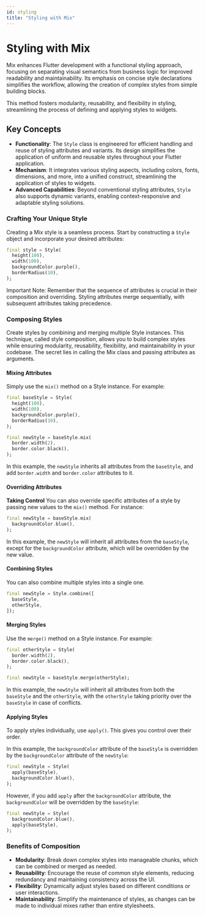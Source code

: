 ```yaml
---
id: styling
title: "Styling with Mix"
---
```



# Styling with Mix

Mix enhances Flutter development with a functional styling approach, focusing on separating visual semantics from business logic for improved readability and maintainability. Its emphasis on concise style declarations simplifies the workflow, allowing the creation of complex styles from simple building blocks.

This method fosters modularity, reusability, and flexibility in styling, streamlining the process of defining and applying styles to widgets.

## Key Concepts

- **Functionality**: The `Style` class is engineered for efficient handling and reuse of styling attributes and variants. Its design simplifies the application of uniform and reusable styles throughout your Flutter application.
- **Mechanism**: It integrates various styling aspects, including colors, fonts, dimensions, and more, into a unified construct, streamlining the application of styles to widgets.
- **Advanced Capabilities**: Beyond conventional styling attributes, `Style` also supports dynamic variants, enabling context-responsive and adaptable styling solutions.

### **Crafting Your Unique Style**

Creating a Mix style is a seamless process. Start by constructing a `Style` object and incorporate your desired attributes:

```dart
final style = Style(
  height(100),
  width(100),
  backgroundColor.purple(),
  borderRadius(10),
);
```

<Callout emoji="⚠️">
  Important Note: Remember that the sequence of attributes is crucial in their
  composition and overriding. Styling attributes merge sequentially, with
  subsequent attributes taking precedence.
</Callout>

### **Composing Styles**

Create styles by combining and merging multiple Style instances. This technique, called style composition, allows you to build complex styles while ensuring modularity, reusability, flexibility, and maintainability in your codebase. The secret lies in calling the Mix class and passing attributes as arguments.

#### **Mixing Attributes**

Simply use the `mix()` method on a Style instance. For example:

```dart
final baseStyle = Style(
  height(100),
  width(100),
  backgroundColor.purple(),
  borderRadius(10),
);

final newStyle = baseStyle.mix(
  border.width(2),
  border.color.black(),
);
```

In this example, the `newStyle` inherits all attributes from the `baseStyle`, and add `border.width` and `border.color` attributes to it.

#### **Overriding Attributes**

**Taking Control** You can also override specific attributes of a style by passing new values to the `mix()` method. For instance:

```dart
final newStyle = baseStyle.mix(
  backgroundColor.blue(),
);
```

In this example, the `newStyle` will inherit all attributes from the `baseStyle`, except for the `backgroundColor` attribute, which will be overridden by the new value.

#### **Combining Styles**

You can also combine multiple styles into a single one.

```dart
final newStyle = Style.combine([
  baseStyle,
  otherStyle,
]);
```

#### Merging Styles

Use the `merge()` method on a Style instance. For example:

```dart
final otherStyle = Style(
  border.width(2),
  border.color.black(),
);

final newStyle = baseStyle.merge(otherStyle);
```

In this example, the `newStyle` will inherit all attributes from both the `baseStyle` and the `otherStyle`, with the `otherStyle` taking priority over the `baseStyle` in case of conflicts.

#### Applying Styles

To apply styles individually, use `apply()`. This gives you control over their order.

In this example, the `backgroundColor` attribute of the `baseStyle` is overridden by the `backgroundColor` attribute of the `newStyle`:

```dart
final newStyle = Style(
  apply(baseStyle),
  backgroundColor.blue(),
);
```

However, if you add `apply` after the `backgroundColor` attribute, the `backgroundColor` will be overridden by the `baseStyle`:

```dart
final newStyle = Style(
  backgroundColor.blue(),
  apply(baseStyle),
);
```

### **Benefits of Composition**

- **Modularity**: Break down complex styles into manageable chunks, which can be combined or merged as needed.
- **Reusability**: Encourage the reuse of common style elements, reducing redundancy and maintaining consistency across the UI.
- **Flexibility**: Dynamically adjust styles based on different conditions or user interactions.
- **Maintainability**: Simplify the maintenance of styles, as changes can be made to individual mixes rather than entire stylesheets.

